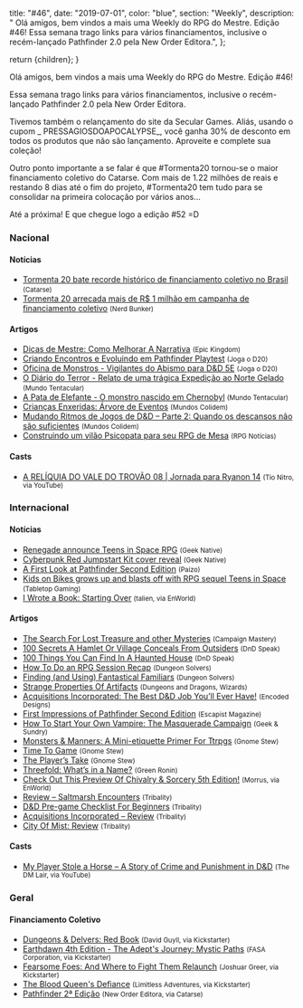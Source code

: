 
  title: "#46",
  date: "2019-07-01",
  color: "blue",
  section: "Weekly",
  description:
    "    Olá amigos, bem vindos a mais uma Weekly do RPG do Mestre. Edição #46! Essa semana trago links para vários financiamentos, inclusive o recém-lançado Pathfinder 2.0 pela New Order Editora.",
};

  return <InternalLayout meta={meta}>{children}</InternalLayout>;
}

Olá amigos, bem vindos a mais uma Weekly do RPG do Mestre. Edição #46!

Essa semana trago links para vários financiamentos, inclusive o recém-lançado Pathfinder 2.0 pela New Order Editora.

Tivemos também o relançamento do site da Secular Games. Aliás, usando o cupom _ PRESSAGIOSDOAPOCALYPSE_, você ganha 30% de desconto em todos os produtos que não são lançamento. Aproveite e complete sua coleção!

Outro ponto importante a se falar é que #Tormenta20 tornou-se o maior financiamento coletivo do Catarse. Com mais de 1.22 milhões de reais e restando 8 dias até o fim do projeto, #Tormenta20 tem tudo para se consolidar na primeira colocação por vários anos...

Até a próxima! E que chegue logo a edição #52 =D

### Nacional

#### Notícias

- [Tormenta 20 bate recorde histórico de financiamento coletivo no Brasil] <small>(Catarse)</small>
- [Tormenta 20 arrecada mais de R$ 1 milhão em campanha de financiamento coletivo] <small>(Nerd Bunker)</small>

#### Artigos

- [Dicas de Mestre: Como Melhorar A Narrativa] <small>(Epic Kingdom)</small>
- [Criando Encontros e Evoluindo em Pathfinder Playtest] <small>(Joga o D20)</small>
- [Oficina de Monstros - Vigilantes do Abismo para D&amp;D 5E] <small>(Joga o D20)</small>
- [O Diário do Terror - Relato de uma trágica Expedição ao Norte Gelado] <small>(Mundo Tentacular)</small>
- [A Pata de Elefante - O monstro nascido em Chernobyl] <small>(Mundo Tentacular)</small>
- [Crianças Enxeridas: Árvore de Eventos] <small>(Mundos Colidem)</small>
- [Mudando Ritmos de Jogos de D&amp;D – Parte 2: Quando os descansos não são suficientes] <small>(Mundos Colidem)</small>
- [Construindo um vilão Psicopata para seu RPG de Mesa] <small>(RPG Notícias)</small>

#### Casts

- [A RELÍQUIA DO VALE DO TROVÃO 08 | Jornada para Ryanon 14] <small>(Tio Nitro, via YouTube)</small>

### Internacional

#### Notícias

- [Renegade announce Teens in Space RPG] <small>(Geek Native)</small>
- [Cyberpunk Red Jumpstart Kit cover reveal] <small>(Geek Native)</small>
- [A First Look at Pathfinder Second Edition] <small>(Paizo)</small>
- [Kids on Bikes grows up and blasts off with RPG sequel Teens in Space] <small>(Tabletop Gaming)</small>
- [I Wrote a Book: Starting Over] <small>(talien, via EnWorld)</small>

#### Artigos

- [The Search For Lost Treasure and other Mysteries] <small>(Campaign Mastery)</small>
- [100 Secrets A Hamlet Or Village Conceals From Outsiders] <small>(DnD Speak)</small>
- [100 Things You Can Find In A Haunted House] <small>(DnD Speak)</small>
- [How To Do an RPG Session Recap] <small>(Dungeon Solvers)</small>
- [Finding (and Using) Fantastical Familiars] <small>(Dungeon Solvers)</small>
- [Strange Properties Of Artifacts] <small>(Dungeons and Dragons, Wizards)</small>
- [Acquisitions Incorporated: The Best D&amp;D Job You’ll Ever Have!] <small>(Encoded Designs)</small>
- [First Impressions of Pathfinder Second Edition] <small>(Escapist Magazine)</small>
- [How To Start Your Own Vampire: The Masquerade Campaign] <small>(Geek &amp; Sundry)</small>
- [Monsters &amp; Manners: A Mini-etiquette Primer For Ttrpgs] <small>(Gnome Stew)</small>
- [Time To Game] <small>(Gnome Stew)</small>
- [The Player’s Take] <small>(Gnome Stew)</small>
- [Threefold: What’s in a Name?] <small>(Green Ronin)</small>
- [Check Out This Preview Of Chivalry &amp; Sorcery 5th Edition!] <small>(Morrus, via EnWorld)</small>
- [Review – Saltmarsh Encounters] <small>(Tribality)</small>
- [D&amp;D Pre-game Checklist For Beginners] <small>(Tribality)</small>
- [Acquisitions Incorporated – Review] <small>(Tribality)</small>
- [City Of Mist: Review] <small>(Tribality)</small>

#### Casts

- [My Player Stole a Horse – A Story of Crime and Punishment in D&amp;D] <small>(The DM Lair, via YouTube)</small>

### Geral

#### Financiamento Coletivo

- [Dungeons &amp; Delvers: Red Book] <small>(David Guyll, via Kickstarter)</small>
- [Earthdawn 4th Edition - The Adept&#039;s Journey: Mystic Paths] <small>(FASA Corporation, via Kickstarter)</small>
- [Fearsome Foes: And Where to Fight Them Relaunch] <small>(Joshuar Greer, via Kickstarter)</small>
- [The Blood Queen&#039;s Defiance] <small>(Limitless Adventures, via Kickstarter)</small>
- [Pathfinder 2ª Edição] <small>(New Order Editora, via Catarse)</small>

[check out this preview of chivalry &amp; sorcery 5th edition!]: https://www.enworld.org/forum/content.php?6441-Check-Out-This-Preview-Of-Chivalry-Sorcery-5th-Edition!&-Sorcery-5th-Edition!
[finding (and using) fantastical familiars]: https://www.dungeonsolvers.com/2019/06/28/finding-and-using-fantastical-familiars/
[monsters &amp; manners: a mini-etiquette primer for ttrpgs]: https://gnomestew.com/monsters-manners-a-mini-etiquette-primer-for-ttrpgs/
[crianças enxeridas: árvore de eventos]: https://www.mundoscolidem.com.br/criancas-enxeridas-arvores-de-eventos/
[i wrote a book: starting over]: https://www.enworld.org/forum/content.php?6411-I-Wrote-a-Book-Starting-Over
[acquisitions incorporated – review]: https://www.tribality.com/2019/06/27/acaquisitions-incorporated-review/
[mudando ritmos de jogos de d&amp;d – parte 2: quando os descansos não são suficientes]: https://www.mundoscolidem.com.br/mudando-ritmos-de-jogos-de-dd-parte-2-quando-os-descansos-nao-sao-suficientes/
[100 secrets a hamlet or village conceals from outsiders]: http://dndspeak.com/2019/06/100-secrets-a-hamlet-or-village-conceals-from-outsiders/
[earthdawn 4th edition - the adept&#039;s journey: mystic paths]: https://www.kickstarter.com/projects/783548120/earthdawn-4th-edition-mystic-paths
[dungeons &amp; delvers: red book]: https://www.kickstarter.com/projects/antioch/dungeons-and-delvers-red-book-0
[fearsome foes: and where to fight them relaunch]: https://www.kickstarter.com/projects/fearsomefoes/fearsome-foes-and-where-to-fight-them-relaunch
[time to game]: https://gnomestew.com/time-to-game/
[d&amp;d pre-game checklist for beginners]: https://www.tribality.com/2019/06/26/dd-pre-game-checklist-for-beginners/
[review – saltmarsh encounters]: https://www.tribality.com/2019/06/26/review-saltmarsh-encounters/
[strange properties of artifacts]: https://dnd.wizards.com/articles/features/strange-properties-artifacts
[city of mist: review]: https://www.tribality.com/2019/06/25/city-of-mist-review/
[my player stole a horse – a story of crime and punishment in d&amp;d]: https://www.youtube.com/watch?v=QUCE_j743o4
[a first look at pathfinder second edition]: https://paizo.com/community/blog/v5748dyo6sgr0?A-First-Look-at-Pathfinder-Second-Edition
[first impressions of pathfinder second edition]: https://www.escapistmagazine.com/v2/2019/06/24/first-impressions-of-pathfinder-second-edition/
[renegade announce teens in space rpg]: https://www.geeknative.com/67040/renegade-announce-teens-in-space-rpg/
[how to start your own vampire: the masquerade campaign]: https://geekandsundry.com/how-to-start-your-own-vampire-the-masquerade-campaign/
[100 things you can find in a haunted house]: http://dndspeak.com/2019/06/100-things-you-can-find-in-a-haunted-house/
[the search for lost treasure and other mysteries]: http://www.campaignmastery.com/blog/the-search-for-lost-treasure/
[how to do an rpg session recap]: https://www.dungeonsolvers.com/2019/06/24/how-to-do-an-rpg-session-recap/
[the player’s take]: https://gnomestew.com/the-players-take/
[the blood queen&#039;s defiance]: https://www.kickstarter.com/projects/limitless-adventures/the-blood-queens-defiance
[threefold: what’s in a name?]: https://greenronin.com/blog/2019/06/24/threefold-whats-in-a-name/
[cyberpunk red jumpstart kit cover reveal]: https://www.geeknative.com/67032/cyberpunk-red-jumpstart-kit-cover-reveal/
[a relíquia do vale do trovão 08 | jornada para ryanon 14]: https://www.youtube.com/watch?v=7_z6eb8pCJI
[kids on bikes grows up and blasts off with rpg sequel teens in space]: https://www.tabletopgaming.co.uk/board-games/news/kids-on-bikes-grows-up-and-blasts-off-with-rpg-sequel-teens-in-space
[dicas de mestre: como melhorar a narrativa]: https://epickingdom.wordpress.com/2019/06/25/dicas-de-mestre-como-melhorar-a-narrativa/
[acquisitions incorporated: the best d&amp;d job you’ll ever have!]: http://www.encodeddesigns.com/freelance/acquisitions-incorporated-the-best-dd-job-youll-ever-have/
[tormenta 20 arrecada mais de r$ 1 milhão em campanha de financiamento coletivo]: https://jovemnerd.com.br/nerdbunker/tormenta-arrecada-mais-de-r-1-milhao-em-campanha-de-financiamento-coletivo/
[criando encontros e evoluindo em pathfinder playtest]: https://jogaod20.blogspot.com/2019/06/pfplaytest-encontros.html
[o diário do terror - relato de uma trágica expedição ao norte gelado]: https://mundotentacular.blogspot.com/2019/06/o-diario-do-terror-relato-de-uma.html
[construindo um vilão psicopata para seu rpg de mesa]: https://www.rpgnoticias.com.br/post/construindo-um-vilao-psicopata-para-seu-rpg-de-mesa
[tormenta 20 bate recorde histórico de financiamento coletivo no brasil]: http://blog.catarse.me/tormenta-20-bate-recorde-historico-de-financiamento-coletivo-no-brasil/
[a pata de elefante - o monstro nascido em chernobyl]: https://mundotentacular.blogspot.com/2019/06/a-pata-de-elefante-o-monstro-nascido-em.html
[oficina de monstros - vigilantes do abismo para d&amp;d 5e]: https://jogaod20.blogspot.com/2019/06/oficina-de-monstros-vigilantes-abismo.html
[pathfinder 2ª edição]: https://www.catarse.me/Pathfinder2e
